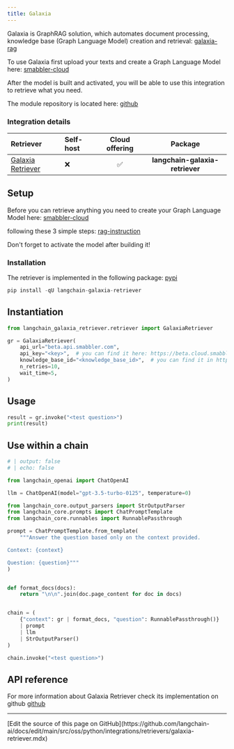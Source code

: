 ```yaml
---
title: Galaxia
---
```


Galaxia is GraphRAG solution, which automates document processing, knowledge base (Graph Language Model) creation and retrieval:
[galaxia-rag](https://smabbler.gitbook.io/smabbler/api-rag/smabblers-api-rag)

To use Galaxia first upload your texts and create a Graph Language Model here: [smabbler-cloud](https://beta.cloud.smabbler.com)

After the model is built and activated, you will be able to use this integration to retrieve what you need.

The module repository is located here: [github](https://github.com/rrozanski-smabbler/galaxia-langchain)

### Integration details

| Retriever | Self-host | Cloud offering | Package |
| :--- | :--- | :---: | :---: |
[Galaxia Retriever](https://github.com/rrozanski-smabbler/galaxia-langchain) | ❌ | ✅ | __langchain-galaxia-retriever__ |

## Setup

Before you can retrieve anything you need to create your Graph Language Model here: [smabbler-cloud](https://beta.cloud.smabbler.com)

following these 3 simple steps: [rag-instruction](https://smabbler.gitbook.io/smabbler/api-rag/build-rag-model-in-3-steps)

Don't forget to activate the model after building it!

### Installation

The retriever is implemented in the following package: [pypi](https://pypi.org/project/langchain-galaxia-retriever/)

```python
pip install -qU langchain-galaxia-retriever
```

## Instantiation

```python
from langchain_galaxia_retriever.retriever import GalaxiaRetriever

gr = GalaxiaRetriever(
    api_url="beta.api.smabbler.com",
    api_key="<key>",  # you can find it here: https://beta.cloud.smabbler.com/user/account
    knowledge_base_id="<knowledge_base_id>",  # you can find it in https://beta.cloud.smabbler.com , in the model table
    n_retries=10,
    wait_time=5,
)
```

## Usage

```python
result = gr.invoke("<test question>")
print(result)
```

## Use within a chain

```python
# | output: false
# | echo: false

from langchain_openai import ChatOpenAI

llm = ChatOpenAI(model="gpt-3.5-turbo-0125", temperature=0)
```

```python
from langchain_core.output_parsers import StrOutputParser
from langchain_core.prompts import ChatPromptTemplate
from langchain_core.runnables import RunnablePassthrough

prompt = ChatPromptTemplate.from_template(
    """Answer the question based only on the context provided.

Context: {context}

Question: {question}"""
)


def format_docs(docs):
    return "\n\n".join(doc.page_content for doc in docs)


chain = (
    {"context": gr | format_docs, "question": RunnablePassthrough()}
    | prompt
    | llm
    | StrOutputParser()
)
```

```python
chain.invoke("<test question>")
```

## API reference

For more information about Galaxia Retriever check its implementation on github [github](https://github.com/rrozanski-smabbler/galaxia-langchain)

---

<Callout icon="pen-to-square" iconType="regular">
  [Edit the source of this page on GitHub](https://github.com/langchain-ai/docs/edit/main/src/oss/python/integrations/retrievers/galaxia-retriever.mdx)
</Callout>
